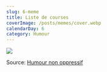 ```yaml
---
slug: 6-meme
title: Liste de courses
coverImage: /posts/memes/cover.webp
calendarDay: 6
category: Humour
---
```


![](/posts/memes/ketchup.jpg)

Source: [Humour non oppressif](https://www.facebook.com/groups/329499840824134/)
